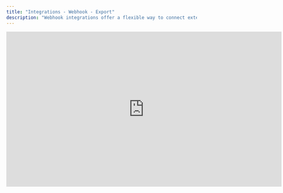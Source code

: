 ```yaml
---
title: "Integrations - Webhook - Export"
description: "Webhook integrations offer a flexible way to connect external apps and environments with Bitscale. Whether you're automating Slack notifications or creating more complex workflows, the webhook action allows for powerful customization. This guide walks you through setting up your own webhook integration with an easy-to-follow example."
---
```


<iframe width="728" height="410" src="https://www.youtube.com/embed/cfstEgf4tVw?si=f2YOYtbD2RxzdApr" title="YouTube video player" frameborder="0" allow="accelerometer; autoplay; clipboard-write; encrypted-media; gyroscope; picture-in-picture; web-share" referrerpolicy="strict-origin-when-cross-origin" allowfullscreen />

### **What This Guide Covers**

1. **Setting Up a Webhook Integration**: How to configure a webhook column in Bitscale.

2. **Example Use Case**: Sending dynamic messages to a Slack channel.

3. **Best Practices and Next Steps**: Tips for exploring advanced webhook use cases.

***

### **1. Setting Up a Webhook Integration**

<img height="100" src="https://res.cloudinary.com/dbfzpmxn2/image/upload/v1735583195/Screenshot_2024-12-30_at_11.56.11_PM_lndr8g.png" />

The webhook action column in Bitscale enables seamless data transmission to external tools. Here’s how to set it up:

#### **Steps to Configure a Webhook Integration**

1. **Add a Webhook Action Column**:

   * Go to your Bitscale grid.

   * Click **Add Column**, select **Action Column**, and choose **Webhook** from the integration tools.

2. **Input the Webhook URL**:

   * Paste the URL of the webhook you want to integrate.

   * This is the endpoint where your payload (data) will be sent.

3. **Define the Payload**:

   * Specify the information you want to send in the payload.

   * For example, you can include dynamic values from your grid, such as names or messages.

4. **Save and Run**:

   * Save the column configuration and execute the action to test the integration.

> **Pro Tip**: Always review the documentation of the webhook you’re connecting to ensure you’re sending the correct payload format.

***

### **2. Example Use Case: Sending Slack Notifications**

To demonstrate the power of webhook integrations, let’s walk through an example of sending dynamic messages to a Slack channel:

#### **Use Case: Pushing Messages to Slack**

1. **Create a Slack App**:

   * Set up a Slack app with webhook functionality to send messages to a specific channel.

2. **Configure the Webhook in Bitscale**:

   * Add a webhook action column and paste the Slack webhook URL.

   * Define the payload to include a message and dynamic variables (e.g., names from your grid).

3. **Run the Column**:

   * Execute the column to send the message. Check the Slack channel to confirm receipt.

> **Result**: You’ll see a dynamic message like “Hi, John!” in your Slack channel.

***

### **3. Best Practices and Advanced Use Cases**

#### **Best Practices**

* **Test Before Deploying**: Run a sample payload to verify the webhook integration works as expected.

* **Understand Your Webhook**: Review the webhook's documentation to ensure proper configuration and payload formatting.

* **Use Dynamic Fields**: Leverage grid columns to send dynamic data like names, emails, or statuses.

#### **Advanced Use Cases**

* **Complex Workflows**: Combine webhook integrations with other action columns to trigger multi-step processes.

* **Custom Notifications**: Set up notifications for task updates, report generation, or any event requiring real-time alerts.

* **Third-Party Integrations**: Use webhooks to connect with platforms like Trello, Google Sheets, or CRMs.

***

### **4. Next Steps**

Now that you’ve seen how easy it is to set up a webhook integration, it’s time to explore use cases that fit your specific workflows. You can find a sample grid [here](https://app.bitscale.ai/grids/share?id=837d1c99-f049-4a2a-ad88-969e1f7d546c\&rowId=0).

> **Need Help?** Reach out to us on our community channel with any questions or ideas for using webhook integrations.
